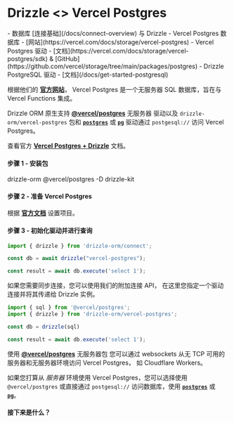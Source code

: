 
# Drizzle \<\> Vercel Postgres

<Prerequisites>
- 数据库 [连接基础](/docs/connect-overview) 与 Drizzle
- Vercel Postgres 数据库 - [网站](https://vercel.com/docs/storage/vercel-postgres)
- Vercel Postgres 驱动 - [文档](https://vercel.com/docs/storage/vercel-postgres/sdk) & [GitHub](https://github.com/vercel/storage/tree/main/packages/postgres)
- Drizzle PostgreSQL 驱动 - [文档](/docs/get-started-postgresql)
</Prerequisites>

根据他们的 **[官方网站](https://vercel.com/docs/storage/vercel-postgres)**，
Vercel Postgres 是一个无服务器 SQL 数据库，旨在与 Vercel Functions 集成。

Drizzle ORM 原生支持 **[@vercel/postgres](https://vercel.com/docs/storage/vercel-postgres)** 无服务器
驱动以及 `drizzle-orm/vercel-postgres` 包和 **[`postgres`](#postgresjs)** 或 **[`pg`](#node-postgres)**
驱动通过 `postgesql://` 访问 Vercel Postgres。

查看官方 **[Vercel Postgres + Drizzle](https://vercel.com/docs/storage/vercel-postgres/using-an-orm#drizzle)** 文档。

#### 步骤 1 - 安装包

<Npm>
drizzle-orm @vercel/postgres
-D drizzle-kit
</Npm>

#### 步骤 2 - 准备 Vercel Postgres

根据 **[官方文档](https://vercel.com/docs/storage/vercel-postgres/quickstart)** 设置项目。

#### 步骤 3 - 初始化驱动并进行查询

```typescript copy
import { drizzle } from 'drizzle-orm/connect';

const db = await drizzle("vercel-postgres");

const result = await db.execute('select 1');
```

如果您需要同步连接，您可以使用我们的附加连接 API，
在这里您指定一个驱动连接并将其传递给 Drizzle 实例。

```typescript copy
import { sql } from '@vercel/postgres';
import { drizzle } from 'drizzle-orm/vercel-postgres';

const db = drizzle(sql)

const result = await db.execute('select 1');
```

使用 **[@vercel/postgres](https://vercel.com/docs/storage/vercel-postgres)** 无服务器包
您可以通过 websockets 从无 TCP 可用的服务器和无服务器环境访问 Vercel Postgres，
如 Cloudflare Workers。
  
如果您打算从 _服务器_ 环境使用 Vercel Postgres，您可以选择使用 `@vercel/postgres` 
或直接通过 `postgesql://` 访问数据库，使用 
**[`postgres`](#postgresjs)** 或 **[`pg`](#node-postgres)**。

#### 接下来是什么？

<WhatsNextPostgres/>
